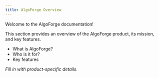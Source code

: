```yaml
---
title: AlgoForge Overview
---
```


Welcome to the AlgoForge documentation!

This section provides an overview of the AlgoForge product, its mission, and key features.

- What is AlgoForge?
- Who is it for?
- Key features

_Fill in with product-specific details._ 
